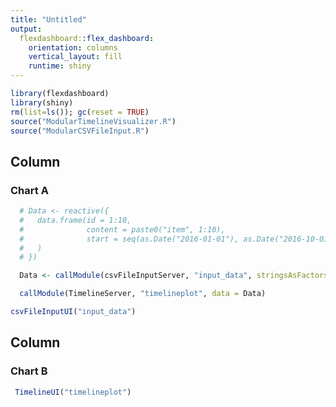 ```yaml
---
title: "Untitled"
output: 
  flexdashboard::flex_dashboard:
    orientation: columns
    vertical_layout: fill
    runtime: shiny
---
```


```r
library(flexdashboard)
library(shiny)
rm(list=ls()); gc(reset = TRUE)
source("ModularTimelineVisualizer.R")
source("ModularCSVFileInput.R")
```

Column {data-width=500}
-----------------------------------------------------------------------

### Chart A

```r
  # Data <- reactive({
  #   data.frame(id = 1:10,
  #              content = paste0("item", 1:10),
  #              start = seq(as.Date("2016-01-01"), as.Date("2016-10-01"), "month")
  #   )
  # })

  Data <- callModule(csvFileInputServer, "input_data", stringsAsFactors = FALSE)

  callModule(TimelineServer, "timelineplot", data = Data)
```

```r
csvFileInputUI("input_data")
```

Column {data-width=500}
-----------------------------------------------------------------------

### Chart B

```r
 TimelineUI("timelineplot")
```




